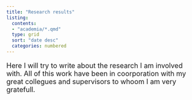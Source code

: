 ```yaml
---
title: "Research results"
listing:
  contents:
  - "academia/*.qmd"
  type: grid
  sort: "date desc"
  categories: numbered
---
```


::: topbr
```{=html}
<p style = "font-size: 18px">Here I will try to write about the research I am involved with. All of this work have been in coorporation with my great collegues and supervisors to whoom I am very gratefull.</p>
```
:::
